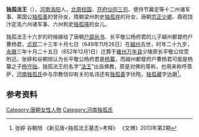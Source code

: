 '''独孤法王'''（{{bd|620年||649年||catIdx=D}}），[[河南郡|河南]][[洛阳县|洛阳]]人，[[北周|北周]][[柱国|柱国]]、[[开府仪同三司|开府仪同三司]]、使持节冀定等十二州诸军事、莱国公[[独孤善|独孤善]]的曾孙女，隋朝梁州刺史[[独孤祥|独孤祥]]的孙女，唐朝[[宗正少卿|宗正少卿]]、鼎观饶汴定洛六州诸军事、六州刺史[[独孤瑛|独孤瑛]]的女儿。

独孤法王十六岁的时候嫁给了唐朝[[户部尚书|户部尚书]]、长平敬公杨府君的儿子越州都督府户曹杨君，[[貞觀_(唐朝)|贞观]]二十三年十月七日（649年11月26日）在[[越州|越州]]去世，时年二十九岁，[[永徽|永徽]]三年十月二十五日（652年12月1日）迁葬于[[雍州_(后赵)|雍州]][[万年县_(北周)|万年县]]少陵原长平敬公坟茔附近。张婷和谷朝旭认为长平敬公杨府君是[[杨纂_(唐朝)|杨纂]]，而越州都督府户曹杨君可能是杨纂之子[[杨守拙|杨守拙]]。独孤法王的名字“[[法王|法王]]”出自佛教，原是对佛的尊称，也用来称呼菩萨，[[河南独孤氏|河南独孤氏]]中与宗教信仰有关的名讳还有[[独孤善|独孤善]]字伏陁，[[独孤藏|独孤藏]]字达磨<ref>张婷 谷朝旭 《新见唐<独孤法王墓志>考释》 《文博》2013年第2期</ref>。

==参考资料==
{{reflist}}

{{唐朝人小作品}}
{{DEFAULTSORT:D}}
[[Category:唐朝女性人物|Category:唐朝女性人物]]
[[Category:河南独孤氏|Category:河南独孤氏]]